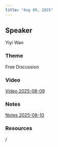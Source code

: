 ```yaml
---
title: "Aug 09, 2025"
---
```


## Speaker
Yiyi Wan

### Theme
Free Discussion

### Video
[Video 2025-08-09](https://drive.google.com/file/d/1hk_th0HZe__embcF4CL-U5CwmkKHvhNd/view?usp=sharing)

### Notes
[Notes 2025-08-10](https://drive.google.com/file/d/1Fk92OUzp_LKYmLKiX9ekSr13J515db_Q/view?usp=sharing)

### Resources
/
